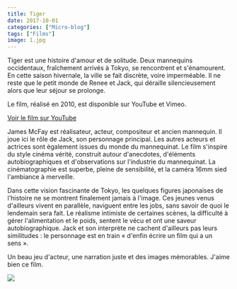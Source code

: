 ```yaml
---
title: Tiger
date: 2017-10-01
categories: ["Micro-blog"]
tags: ["Films"]
image: 1.jpg
---
```


Tiger est une histoire d'amour et de solitude. Deux mannequins occidentaux, fraîchement arrivés à Tokyo, se rencontrent et s'énamourent. En cette saison hivernale, la ville se fait discrète, voire imperméable. Il ne reste que le petit monde de Renee et Jack, qui déraille silencieusement alors que leur séjour se prolonge.

Le film, réalisé en 2010, est disponible sur YouTube et Vimeo.

[Voir le film sur YouTube](https://www.youtube.com/watch?v=OMSvimkpZZU)

James McFay est réalisateur, acteur, compositeur et ancien mannequin. Il joue ici le rôle de Jack, son personnage principal. Les autres acteurs et actrices sont également issues du monde du mannequinat. Le film s'inspire du style cinéma vérité, construit autour d'anecdotes, d'éléments autobiographiques et d'observations sur l'industrie du mannequinat. La cinématographie est superbe, pleine de sensibilité, et la caméra 16mm sied l'ambiance à merveille.

Dans cette vision fascinante de Tokyo, les quelques figures japonaises de l'histoire ne se montrent finalement jamais à l'image. Ces jeunes venus d'ailleurs vivent en parallèle, naviguent entre les jobs, sans savoir de quoi le lendemain sera fait. Le réalisme intimiste de certaines scènes, la difficulté à gérer l'alimentation et le poids, sentent le vécu et ont une saveur autobiographique. Jack et son interprète ne cachent d'ailleurs pas leurs similitudes : le personnage est en train « d'enfin écrire un film qui a un sens ».

Un beau jeu d'acteur, une narration juste et des images mémorables. J'aime bien ce film.

![](2.jpg)
